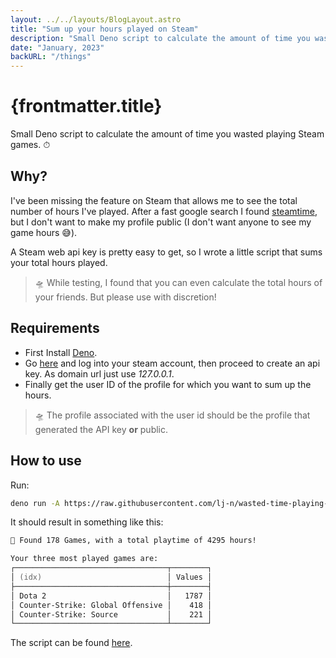```yaml
---
layout: ../../layouts/BlogLayout.astro
title: "Sum up your hours played on Steam"
description: "Small Deno script to calculate the amount of time you wasted playing Steam games."
date: "January, 2023"
backURL: "/things"
---
```


# {frontmatter.title}

Small Deno script to calculate the amount of time you wasted playing Steam games. ⏱

## Why?

I've been missing the feature on Steam that allows me to see the total number of hours I've played. After a fast google search I found [steamtime](https://steamtime.info/), but I don't want to make my profile public (I don't want anyone to see my game hours 😅).

A Steam web api key is pretty easy to get, so I wrote a little script that sums your total hours played.

> 🛸 While testing, I found that you can even calculate the total hours of your friends. But please use with discretion!

## Requirements

- First Install [Deno](https://deno.land/manual@v1.30.0/getting_started/installation).
- Go [here](https://steamcommunity.com/dev/apikey) and log into your steam account, then proceed to create an api key. As domain url just use _127.0.0.1_.
- Finally get the user ID of the profile for which you want to sum up the hours.

> 🛸 The profile associated with the user id should be the profile that generated the API key **or** public.

## How to use

Run:

```zsh
deno run -A https://raw.githubusercontent.com/lj-n/wasted-time-playing-games/main/mod.ts --apiKey="Steam Api Key here" --steamId="Steam User ID here"
```

It should result in something like this:

```zsh
🎲 Found 178 Games, with a total playtime of 4295 hours!

Your three most played games are:
┌──────────────────────────────────┬────────┐
│ (idx)                            │ Values │
├──────────────────────────────────┼────────┤
│ Dota 2                           │   1787 │
│ Counter-Strike: Global Offensive │    418 │
│ Counter-Strike: Source           │    221 │
└──────────────────────────────────┴────────┘
```

The script can be found [here](https://github.com/lj-n/wasted-time-playing-games).
